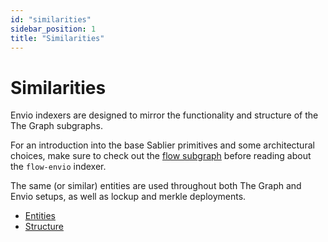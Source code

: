 ```yaml
---
id: "similarities"
sidebar_position: 1
title: "Similarities"
---
```


# Similarities

Envio indexers are designed to mirror the functionality and structure of the The Graph subgraphs.

For an introduction into the base Sablier primitives and some architectural choices, make sure to check out the
[flow subgraph](/api/flow/the-graph/entities) before reading about the `flow-envio` indexer.

The same (or similar) entities are used throughout both The Graph and Envio setups, as well as lockup and merkle
deployments.

- [Entities](/api/flow/the-graph/entities)
- [Structure](/api/flow/the-graph/structure)
